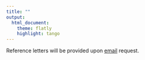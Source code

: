 ```yaml
---
title: ""
output:
  html_document:
    theme: flatly
    highlight: tango
---
```


<!--\1  
```r
knitr::opts_chunk$set(echo = TRUE)
```
\1-->


  

Reference letters will be provided upon [email](mailto:seymakalay@hotmail.com) request.\

